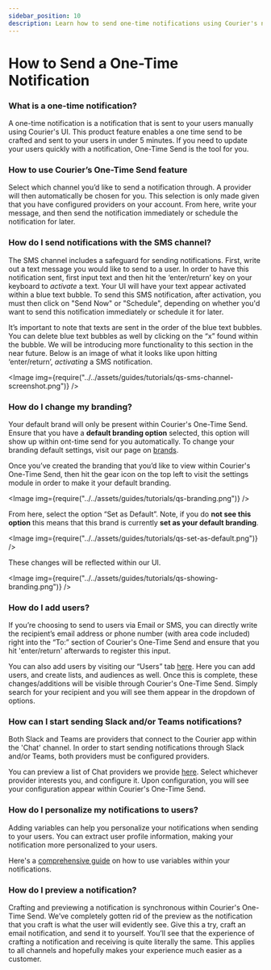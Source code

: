 ```yaml
---
sidebar_position: 10
description: Learn how to send one-time notifications using Courier's new UI.
---
```



# How to Send a One-Time Notification

### What is a one-time notification?

A one-time notification is a notification that is sent to your users manually using Courier's UI. This product feature enables a one time send to be crafted and sent to your users in under 5 minutes.
If you need to update your users quickly with a notification, One-Time Send is the tool for you. 

### How to use Courier’s One-Time Send feature

Select which channel you’d like to send a notification through. A provider will then automatically be chosen for you. This
selection is only made given that you have configured providers on your account. From here, write your message, and then send the notification immediately or schedule the notification for later.

### How do I send notifications with the SMS channel?

The SMS channel includes a safeguard for sending notifications. First, write out a text message you would like to send to a user. In order to have this notification sent, first input text and then hit the 
‘enter/return’ key on your keyboard to *activate* a text. Your UI will have your text appear activated within a blue text bubble. To send this SMS notification, after activation, you must then click on
"Send Now" or "Schedule", depending on whether you'd want to send this notification immediately or schedule it for later.

It’s important to note that texts are sent in the order of the blue text bubbles. You can delete blue text bubbles as well by clicking on the “x” found within the bubble. We will be 
introducing more functionality to this section in the near future. Below is an image of what it looks like upon hitting ‘enter/return’, *activating* a SMS notification.

<Image
  img={require("../../assets/guides/tutorials/qs-sms-channel-screenshot.png")}
/>

### How do I change my branding?

Your default brand will only be present within Courier's One-Time Send. Ensure that you have a **default branding option** selected, this option will show up within ont-time send for you automatically. 
To change your branding default settings, visit our page on [brands](https://app.courier.com/designer/brands). 

Once you’ve created the branding that you’d like to view within Courier's One-Time Send, then hit the gear icon on the top left to visit the settings module in order to make it your default branding.

<Image
  img={require("../../assets/guides/tutorials/qs-branding.png")}
/>

From here, select the option “Set as Default”. Note, if you do **not see this option** this means that this brand is currently **set as your default branding**.


<Image
  img={require("../../assets/guides/tutorials/qs-set-as-default.png")}
/>

These changes will be reflected within our UI. 

<Image
  img={require("../../assets/guides/tutorials/qs-showing-branding.png")}
/>

### How do I add users?

If you’re choosing to send to users via Email or SMS, you can directly write the recipient’s email address or phone number (with area code included) right into the “To:” section of Courier's One-Time Send and 
ensure that you hit 'enter/return' afterwards to register this input.

You can also add users by visiting our “Users” tab [here](https://app.courier.com/users). Here you can add users, and create lists, and audiences as well. Once this is complete, these changes/additions
will be visible through Courier's One-Time Send. Simply search for your recipient and you will see them appear in the dropdown of options.

### How can I start sending Slack and/or Teams notifications?

Both Slack and Teams are providers that connect to the Courier app within the 'Chat' channel. In order to start sending notifications through Slack and/or Teams, both providers must 
be configured providers. 

You can preview a list of Chat providers we provide [here](https://www.courier.com/docs/guides/providers/direct-message/). Select whichever provider interests you, and configure it. 
Upon configuration, you will see your configuration appear within Courier's One-Time Send. 


### How do I personalize my notifications to users?

Adding variables can help you personalize your notifications when sending to your users. You can extract user profile information, making
your notification more personalized to your users.

Here's a [comprehensive guide](https://www.courier.com/docs/courier-designer/using-variables/inserting-variables/.) on how to use variables within your notifications.


### How do I preview a notification?

Crafting and previewing a notification is synchronous within Courier's One-Time Send. We’ve completely gotten rid of the preview as the notification that you craft is what the user will evidently see. Give this a try, 
craft an email notification, and send it to yourself. You’ll see that the experience of crafting a notification and receiving is quite literally the same. This applies to all channels and hopefully makes your experience much easier as a customer. 
